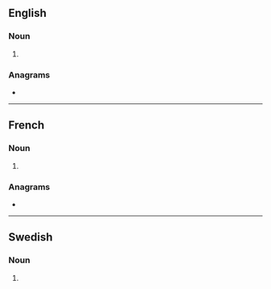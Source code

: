 {{also|Tians}}
==English==

===Noun===
{{head|en|noun plural form}}

# {{plural of|tian|lang=en}}

===Anagrams===
* {{anagrams|en|a=ainst|Astin|Insta|Saint|Santi|Sinta|Tanis|antis|insta-|saint|sat in|satin|stain|stian|tisan}}

----

==French==

===Noun===
{{head|fr|noun plural form|g=m}}

# {{plural of|tian|lang=fr}}

===Anagrams===
* {{l|fr|saint}}

----

==Swedish==

===Noun===
{{head|sv|noun form}}

# {{sv-noun-form-def-gen|tia}}